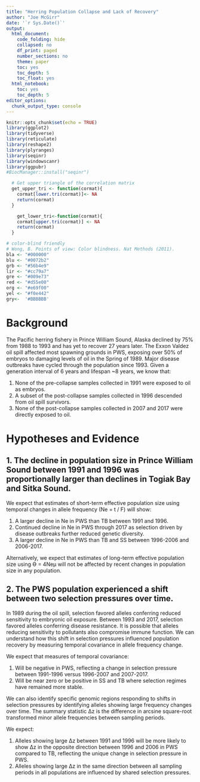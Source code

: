 ```yaml
---
title: "Herring Population Collapse and Lack of Recovery"
author: "Joe McGirr"
date: '`r Sys.Date()`'
output:
  html_document:
    code_folding: hide
    collapsed: no
    df_print: paged
    number_sections: no
    theme: paper
    toc: yes
    toc_depth: 5
    toc_float: yes
  html_notebook:
    toc: yes
    toc_depth: 5
editor_options: 
  chunk_output_type: console
---
```


```r
knitr::opts_chunk$set(echo = TRUE)
library(ggplot2)
library(tidyverse)
library(reticulate)
library(reshape2)
library(plyranges)
library(seqinr)
library(windowscanr)
library(ggpubr)
#BiocManager::install("seqinr")

  # Get upper triangle of the correlation matrix
  get_upper_tri <- function(cormat){
    cormat[lower.tri(cormat)]<- NA
    return(cormat)
  }

    get_lower_tri<-function(cormat){
    cormat[upper.tri(cormat)] <- NA
    return(cormat)
  }

# color-blind friendly 
# Wong, B. Points of view: Color blindness. Nat Methods (2011).
bla <- "#000000"
blu <- "#0072b2"
grb <- "#56b4e9"
lir <- "#cc79a7"
gre <- "#009e73"
red <- "#d55e00"
org <- "#e69f00"
yel <- "#f0e442"
gry<-  '#BBBBBB'

```

# Background
The Pacific herring fishery in Prince William Sound, Alaska declined by 75% from 1988 to 1993 and has yet to recover 27 years later. The Exxon Valdez oil spill affected most spawning grounds in PWS, exposing over 50% of embryos to damaging levels of oil in the Spring of 1989. Major disease outbreaks have cycled through the population since 1993. 
Given a generation interval of 6 years and lifespan ~8 years, we know that:

1.	None of the pre-collapse samples collected in 1991 were exposed to oil as embryos.
2.	A subset of the post-collapse samples collected in 1996 descended from oil spill survivors.
3.	None of the post-collapse samples collected in 2007 and 2017 were directly exposed to oil.

# Hypotheses and Evidence 

## 1. The decline in population size in Prince William Sound between 1991 and 1996 was proportionally larger than declines in Togiak Bay and Sitka Sound.

We expect that estimates of short-term effective population size using temporal changes in allele frequency (Ne = t / F) will show:

1.	A larger decline in Ne in PWS than TB between 1991 and 1996.
2.	Continued decline in Ne in PWS through 2017 as selection driven by disease outbreaks further reduced genetic diversity.
3.	A larger decline in Ne in PWS than TB and SS between 1996-2006 and 2006-2017.

Alternatively, we expect that estimates of long-term effective population size using Ө = 4Neµ will not be affected by recent changes in population size in any population.

## 2. The PWS population experienced a shift between two selection pressures over time. 

In 1989 during the oil spill, selection favored alleles conferring reduced sensitivity to embryonic oil exposure. Between 1993 and 2017, selection favored alleles conferring disease resistance. It is possible that alleles reducing sensitivity to pollutants also compromise immune function. We can understand how this shift in selection pressures influenced population recovery by measuring temporal covariance in allele frequency change. 

We expect that measures of temporal covariance:

1.	Will be negative in PWS, reflecting a change in selection pressure between 1991-1996 versus 1996-2007 and 2007-2017.
2.	Will be near zero or be positive in SS and TB where selection regimes have remained more stable. 

We can also identify specific genomic regions responding to shifts in selection pressures by identifying alleles showing large frequency changes over time. The summary statistic ∆z is the difference in arcsine square-root transformed minor allele frequencies between sampling periods. 

We expect:

1.  Alleles showing large ∆z between 1991 and 1996 will be more likely to show ∆z in the opposite direction between 1996 and 2006 in PWS compared to TB, reflecting the unique change in selection pressure in PWS.
2.  Alleles showing large ∆z in the same direction between all sampling periods in all populations are influenced by shared selection pressures. 

 



